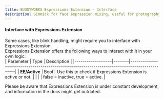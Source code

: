 ```yaml
---
title: BUDDYWORKS Expressions Extension - Interface
description: Gimmick for face expression mixing, useful for photography.
---
```


#### Interface with Expressions Extension
Some cases, like blink handling, might require you to interface with Expressions Extension.  
Expressions Extension offers the following ways to interact with it in your own logic:  
| Parameter         | Type   | Description                                                                                     |
|-------------------|--------|-------------------------------------------------------------------------------------------------|
| **EE/Active**     | Bool   | Use this to check if Expressions Extension is active or not.                                   |
|                   |        | false = inactive, true = active.                                                                |



<Aside>Please be aware that Expressions Extension is under constant development, and information in the docs might get outdated.</Aside>